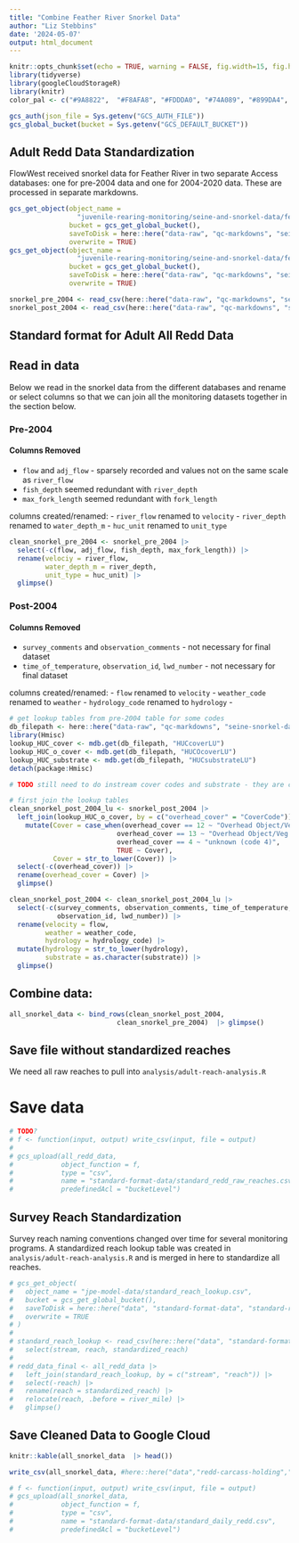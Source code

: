 ```yaml
---
title: "Combine Feather River Snorkel Data"
author: "Liz Stebbins"
date: '2024-05-07'
output: html_document
---
```


```r
knitr::opts_chunk$set(echo = TRUE, warning = FALSE, fig.width=15, fig.height=10)
library(tidyverse)
library(googleCloudStorageR)
library(knitr)
color_pal <- c("#9A8822",  "#F8AFA8", "#FDDDA0", "#74A089", "#899DA4", "#446455", "#DC863B", "#C93312")

gcs_auth(json_file = Sys.getenv("GCS_AUTH_FILE"))
gcs_global_bucket(bucket = Sys.getenv("GCS_DEFAULT_BUCKET"))
```

## Adult Redd Data Standardization

FlowWest received snorkel data for Feather River in two separate Access databases: one for pre-2004 data and one for 2004-2020 data. These are processed in separate markdowns.
  
```r
gcs_get_object(object_name = 
                 "juvenile-rearing-monitoring/seine-and-snorkel-data/feather-river/data-raw/pre_2004_snorkel.csv",
               bucket = gcs_get_global_bucket(),
               saveToDisk = here::here("data-raw", "qc-markdowns", "seine-snorkel-data", "feather-river", "snorkel_pre_2004.csv"),
               overwrite = TRUE)
gcs_get_object(object_name = 
                 "juvenile-rearing-monitoring/seine-and-snorkel-data/feather-river/data-raw/post_2004_snorkel.csv",
               bucket = gcs_get_global_bucket(),
               saveToDisk = here::here("data-raw", "qc-markdowns", "seine-snorkel-data", "feather-river", "snorkel_post_2004.csv"),
               overwrite = TRUE)

snorkel_pre_2004 <- read_csv(here::here("data-raw", "qc-markdowns", "seine-snorkel-data", "feather-river", "snorkel_pre_2004.csv"))
snorkel_post_2004 <- read_csv(here::here("data-raw", "qc-markdowns", "seine-snorkel-data", "feather-river", "snorkel_post_2004.csv"))

```

## Standard format for Adult All Redd Data


  
## Read in data {.tabset}
  
Below we read in the snorkel data from the different databases and rename or select columns so that we can join all the monitoring datasets together in the section below.

### Pre-2004

#### Columns Removed

- `flow` and `adj_flow` - sparsely recorded and values not on the same scale as `river_flow`
- `fish_depth` seemed redundant with `river_depth`
- `max_fork_length` seemed redundant with `fork_length`

columns created/renamed:
- `river_flow` renamed to `velocity`
- `river_depth` renamed to `water_depth_m`
- `huc_unit` renamed to `unit_type`

```r
clean_snorkel_pre_2004 <- snorkel_pre_2004 |> 
  select(-c(flow, adj_flow, fish_depth, max_fork_length)) |> 
  rename(velociy = river_flow,
         water_depth_m = river_depth,
         unit_type = huc_unit) |> 
  glimpse()
```

### Post-2004

#### Columns Removed

- `survey_comments` and `observation_comments` - not necessary for final dataset
- `time_of_temperature`, `observation_id`, `lwd_number` - not necessary for final dataset

columns created/renamed:
- `flow` renamed to `velocity`
- `weather_code` renamed to `weather`
- `hydrology_code` renamed to `hydrology`
- 

```r
# get lookup tables from pre-2004 table for some codes
db_filepath <- here::here("data-raw", "qc-markdowns", "seine-snorkel-data", "feather-river", "feather-river-db.mdb")
library(Hmisc)
lookup_HUC_cover <- mdb.get(db_filepath, "HUCcoverLU")
lookup_HUC_o_cover <- mdb.get(db_filepath, "HUCOcoverLU")
lookup_HUC_substrate <- mdb.get(db_filepath, "HUCsubstrateLU")
detach(package:Hmisc)

# TODO still need to do instream cover codes and substrate - they are complicated and time consuming

# first join the lookup tables
clean_snorkel_post_2004_lu <- snorkel_post_2004 |> 
  left_join(lookup_HUC_o_cover, by = c("overhead_cover" = "CoverCode")) |> 
    mutate(Cover = case_when(overhead_cover == 12 ~ "Overhead Object/Veg. 0 - 0.5m, Overhead Object/Veg. 0.5 - 2m",
                           overhead_cover == 13 ~ "Overhead Object/Veg. 0 - 0.5m, Submerged Aquatic Veg/Algae",
                           overhead_cover == 4 ~ "unknown (code 4)",
                           TRUE ~ Cover),
           Cover = str_to_lower(Cover)) |> 
  select(-c(overhead_cover)) |> 
  rename(overhead_cover = Cover) |> 
  glimpse()

clean_snorkel_post_2004 <- clean_snorkel_post_2004_lu |> 
  select(-c(survey_comments, observation_comments, time_of_temperature,
            observation_id, lwd_number)) |> 
  rename(velocity = flow,
         weather = weather_code,
         hydrology = hydrology_code) |> 
  mutate(hydrology = str_to_lower(hydrology),
         substrate = as.character(substrate)) |> 
  glimpse()
```


## Combine data:

```r
all_snorkel_data <- bind_rows(clean_snorkel_post_2004, 
                           clean_snorkel_pre_2004)  |> glimpse()
```

## Save file without standardized reaches
We need all raw reaches to pull into `analysis/adult-reach-analysis.R`


# Save data
```r
# TODO?
# f <- function(input, output) write_csv(input, file = output)
# 
# gcs_upload(all_redd_data,
#            object_function = f,
#            type = "csv",
#            name = "standard-format-data/standard_redd_raw_reaches.csv",
#            predefinedAcl = "bucketLevel")
```

## Survey Reach Standardization

Survey reach naming conventions changed over time for several monitoring programs. A standardized reach lookup table was created in `analysis/adult-reach-analysis.R` and is merged in here to standardize all reaches.

```r
# gcs_get_object(
#   object_name = "jpe-model-data/standard_reach_lookup.csv",
#   bucket = gcs_get_global_bucket(),
#   saveToDisk = here::here("data", "standard-format-data", "standard-reach-lookup.csv"),
#   overwrite = TRUE
# )
# 
# standard_reach_lookup <- read_csv(here::here("data", "standard-format-data", "standard-reach-lookup.csv")) |> 
#   select(stream, reach, standardized_reach)
# 
# redd_data_final <- all_redd_data |> 
#   left_join(standard_reach_lookup, by = c("stream", "reach")) |> 
#   select(-reach) |> 
#   rename(reach = standardized_reach) |> 
#   relocate(reach, .before = river_mile) |> 
#   glimpse()
```


## Save Cleaned Data to Google Cloud

```r
knitr::kable(all_snorkel_data  |> head())
```

```r
write_csv(all_snorkel_data, #here::here("data","redd-carcass-holding","standard_all_redd_data.csv"))
```

```r
# f <- function(input, output) write_csv(input, file = output)
# gcs_upload(all_snorkel_data,
#            object_function = f,
#            type = "csv",
#            name = "standard-format-data/standard_daily_redd.csv",
#            predefinedAcl = "bucketLevel")
```
